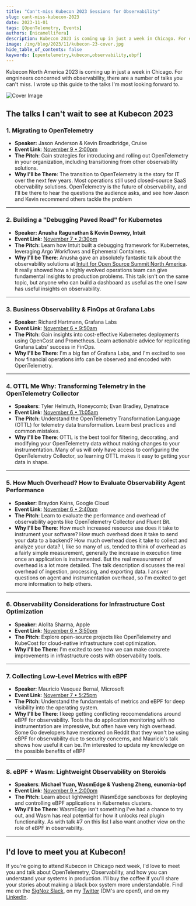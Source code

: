 ```yaml
---
title: "Can't-miss Kubecon 2023 Sessions for Observability"
slug: cant-miss-kubecon-2023
date: 2023-11-01
tags: [OpenTelemetry, Events]
authors: [nicamellifera]
description: Kubecon 2023 is coming up in just a week in Chicago. For engnineers concerned with observability, there are a number of talks you can't miss. I wrote up this guide to the talks I'm most looking forward to.
image: /img/blog/2023/11/kubecon-23-cover.jpg
hide_table_of_contents: false
keywords: [opentelemetry,kubecon,observability,ebpf]
---
```

Kubecon North America 2023 is coming up in just a week in Chicago. For engnineers concerned with observability, there are a number of talks you can't miss. I wrote up this guide to the talks I'm most looking forward to.



![Cover Image](/img/blog/2023/11/kubecon-23-cover.webp)

## The talks I can't wait to see at Kubecon 2023

### 1. Migrating to OpenTelemetry

- **Speaker:** Jason Anderson & Kevin Broadbridge, Cruise
- **Event Link**: <a href = "https://kccncna2023.sched.com/event/1R2uc" rel="noopener noreferrer nofollow" target="_blank">November 9 • 2:00pm</a>
- **The Pitch**: Gain strategies for introducing and rolling out OpenTelemetry in your organization, including transitioning from other observability solutions.
- **Why I'll be There**: The transition to OpenTelemetry is the story for IT over the next few years. Most operations still used closed-source SaaS obervability solutions. OpenTelemetry is the future of observability, and I'll be there to hear the questions the audience asks, and see how Jason and Kevin recommend others tackle the problem

---

### 2. Building a "Debugging Paved Road" for Kubernetes

- **Speaker: Anusha Ragunathan & Kevin Downey, Intuit**
- **Event Link**: <a href = "https://sched.co/1R2nC" rel="noopener noreferrer nofollow" target="_blank">November 7 • 2:30pm</a>
- **The Pitch**: Learn how Intuit built a debugging framework for Kubernetes, leveraging Argo Workflows and Ephemeral Containers.
- **Why I'll be There**: Anusha gave an absolutely fantastic talk about the observability solutions at <a href = "https://www.youtube.com/watch?v=e5TZE9e2KPo" rel="noopener noreferrer nofollow" target="_blank">Intuit for Open Source Summit North America</a>. It really showed how a highly evolved operations team can give fundamental insights to production problems. This talk isn't on the same topic, but anyone who can build a dashboard as useful as the one I saw has useful insights on observability.

---

### 3. Business Observability & FinOps at Grafana Labs

- **Speaker**: Richard Hartmann, Grafana Labs
- **Event Link**: <a href = "https://colocatedeventsna2023.sched.com/event/1Rj1l/business-observability-finops-at-grafana-labs-richard-hartmann-grafana-labs" rel="noopener noreferrer nofollow" target="_blank">November 6 • 9:50am</a>
- **The Pitch**: Gain insights into cost-effective Kubernetes deployments using OpenCost and Prometheus. Learn actionable advice for replicating Grafana Labs' success in FinOps.
- **Why I'll be There**: I'm a big fan of Grafana Labs, and I'm excited to see how financial operations info can be observed and encoded with OpenTelemetry.

---

### 4. OTTL Me Why: Transforming Telemetry in the OpenTelemetry Collector

- **Speakers**: Tyler Helmuth, Honeycomb; Evan Bradley, Dynatrace
- **Event Link**: <a href = "https://colocatedeventsna2023.sched.com/event/1Rj2Y/ottl-me-why-transforming-telemetry-in-the-opentelemetry-collector-just-got-better-tyler-helmuth-honeycomb-evan-bradley-dynatrace" rel="noopener noreferrer nofollow" target="_blank">November 6 • 11:05am</a>
- **The Pitch**: Understand the OpenTelemetry Transformation Language (OTTL) for telemetry data transformation. Learn best practices and common mistakes.
- **Why I'll be There**: OTTL is the best tool for filtering, decorating, and modifying your OpenTelemetry data without making changes to your instrumentation. Many of us will only have access to configuring the OpenTelemetry Collector, so learning OTTL makes it easy to getting your data in shape.

---

### 5. How Much Overhead? How to Evaluate Observability Agent Performance

- **Speaker**: Braydon Kains, Google Cloud
- **Event Link**: <a href = "https://colocatedeventsna2023.sched.com/event/1Rj5U/how-much-overhead-how-to-evaluate-observability-agent-performance-braydon-kains-google-cloud" rel="noopener noreferrer nofollow" target="_blank">November 6 • 2:40pm</a>
- **The Pitch**: Learn to evaluate the performance and overhead of observability agents like OpenTelemetry Collector and Fluent Bit.
- **Why I'll be There**: How much increased resource use does it take to instrument your software? How much overhead does it take to send your data to a backend? How much overhead does it take to collect and analyze your data? I, like so many of us, tended to think of overhead as a fairly simple measurement, generally the increase in execution time once an application is instrumented. But the real measurement of overhead is a lot more detailed. The talk description discusses the real overhead of ingestion, processing, and exporting data. I answer questions on agent and instrumentation overhead, so I'm excited to get more information to help others.

---

### 6. Observability Considerations for Infrastructure Cost Optimization

- **Speaker**: Alolita Sharma, Apple
- **Event Link**: <a href = "https://colocatedeventsna2023.sched.com/event/1Rj78/observability-considerations-for-infrastructure-cost-optimization-alolita-sharma-apple" rel="noopener noreferrer nofollow" target="_blank">November 6 • 3:50pm</a>
- **The Pitch**: Explore open-source projects like OpenTelemetry and KubeCost for cloud-native infrastructure cost optimization.
- **Why I'll be There**: I'm excited to see how we can make concrete improvements in infrastructure costs with observability tools.

---

### 7. Collecting Low-Level Metrics with eBPF

- **Speaker**: Mauricio Vasquez Bernal, Microsoft
- **Event Link**: <a href = "https://kccncna2023.sched.com/event/1R2pH/collecting-low-level-metrics-with-ebpf-mauricio-vasquez-bernal-microsoft" rel="noopener noreferrer nofollow" target="_blank">November 7 • 5:25pm</a>
- **The Pitch**: Understand the fundamentals of metrics and eBPF for deep visibility into the operating system.
- **Why I'll be There**: I keep getting conflicting reccomendations around eBPF for observability. Tools tha do application monitoring with no instrumentation are impressive, but often have very high overhead. Some Go developers have mentioned on Reddit that they won't be using eBPF for observability due to security concerns, and Mauricio's talk shows how useful it can be. I'm interested to update my knowledge on the possible benefits of eBPF

---

### 8. eBPF + Wasm: Lightweight Observability on Steroids

- **Speakers**: **Michael Yuan, WasmEdge & Yusheng Zheng, eunomia-bpf**
- **Event Link**: <a href = "https://kccncna2023.sched.com/event/1R2uf" rel="noopener noreferrer nofollow" target="_blank">November 9 • 2:00pm</a>
- **The Pitch**: Learn about lightweight WasmEdge sandboxes for deploying and controlling eBPF applications in Kubernetes clusters.
- **Why I'll be There**: WasmEdge isn't something I've had a chance to try out, and Wasm has real potential for how it unlocks real plugin functionality. As with talk #7 on this list I also want another view on the role of eBPF in observability.

---

## I'd love to meet you at Kubecon!

If you're going to attend Kubecon in Chicago next week, I'd love to meet you and talk about OpenTelemetry, Observability, and how you can understand your systems in production. I'll buy the coffee if you'll share your stories about making a black box system more understandable. Find me on the <a href = "https://signoz.io/slack" rel="noopener noreferrer nofollow" target="_blank">SigNoz Slack</a>, on my <a href = "https://twitter.com/Serverless_Mom" rel="noopener noreferrer nofollow" target="_blank">Twitter</a> (DM's are open!), and on my <a href = "https://www.linkedin.com/in/otel-mom" rel="noopener noreferrer nofollow" target="_blank">LinkedIn</a>.
